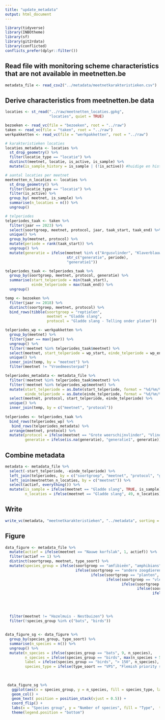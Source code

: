 ```yaml
---
title: "update_metadata"
output: html_document
---
```


```r
library(tidyverse)
library(INBOtheme)
library(sf)
library(git2rdata)
library(conflicted)
conflicts_prefer(dplyr::filter())
```

## Read file with monitoring scheme characteristics that are not available in meetnetten.be

```r
metadata_file <- read_csv2("../metadata/meetnetkarakteristieken.csv")
```

## Derive characteristics from meetnetten.be data

```r

locaties <- st_read("../raw/meetnetten_locaties.gpkg",
                    "locaties", quiet = TRUE)

bezoeken <- read_vc(file = "bezoeken", root = "../raw")
taken <- read_vc(file = "taken", root = "../raw")
werkpakketten <- read_vc(file = "werkpakketten", root = "../raw")

# karakteristieken locaties
locaties_metadata <- locaties %>%
  st_drop_geometry() %>%
  filter(locatie_type == "locatie") %>%
  distinct(meetnet, locatie, is_active, is_sample) %>%
  mutate(is_sample_history = is_sample | (!is_active)) #huidige en historische meetnetlocaties

# aantal locaties per meetnet
meetnetten_n_locaties <- locaties %>%
  st_drop_geometry() %>%
  filter(locatie_type == "locatie") %>%
  filter(is_active) %>%
  group_by( meetnet, is_sample) %>%
  summarise(n_locaties = n()) %>%
  ungroup()

# telperiodes
telperiodes_taak <- taken %>%
  filter(jaar == 2023) %>%
  select(soortgroep, meetnet, protocol, jaar, taak_start, taak_end) %>%
  unique() %>%
  group_by(meetnet, protocol) %>%
  mutate(periode = rank(taak_start)) %>%
  ungroup() %>%
  mutate(generatie = ifelse(meetnet %in% c("Argusvlinder", "Klaverblauwtje", "Bruin dikkopje"),
                            str_c("generatie", periode),
                            "generatie1"))

telperiodes_taak <- telperiodes_taak %>%
  group_by(soortgroep, meetnet, protocol, generatie) %>%
  summarise(start_telperiode = min(taak_start),
            einde_telperiode = max(taak_end)) %>%
  ungroup()

temp <- bezoeken %>%
  filter(jaar >= 2018) %>%
  distinct(soortgroep, meetnet, protocol) %>%
  bind_rows(tibble(soortgroep = "reptielen",
                   meetnet = "Gladde slang",
                   protocol = "Gladde slang - Telling onder platen"))

telperiodes_wp <- werkpakketten %>%
  group_by(meetnet) %>%
  filter(jaar == max(jaar)) %>%
  ungroup() %>%
  filter(!meetnet %in% telperiodes_taak$meetnet) %>%
  select(meetnet, start_telperiode = wp_start, einde_telperiode = wp_end) %>%
  unique() %>% 
  inner_join(temp, by = "meetnet") %>%
  filter(meetnet != "Vroedmeesterpad")

telperiodes_metadata <- metadata_file %>%
  filter(!meetnet %in% telperiodes_taak$meetnet) %>%
  filter(!meetnet %in% telperiodes_wp$meetnet) %>%
  mutate(start_telperiode = as.Date(start_telperiode, format = "%d/%m/%Y"),
         einde_telperiode = as.Date(einde_telperiode, format = "%d/%m/%Y")) %>%
  select(meetnet, protocol, start_telperiode, einde_telperiode) %>%
  unique() %>% 
  inner_join(temp, by = c("meetnet", "protocol"))
  
telperiodes <- telperiodes_taak %>%
  bind_rows(telperiodes_wp) %>%
   bind_rows(telperiodes_metadata) %>%
  arrange(meetnet, protocol) %>%
  mutate(protocol = ifelse(meetnet == "Grote weerschijnvlinder", "Vlinders - Gebiedstelling", protocol),
         generatie = ifelse(is.na(generatie), "generatie1", generatie))

```

## Combine metadata

```r
metadata <- metadata_file %>%
  select(-start_telperiode, -einde_telperiode) %>%
  left_join(telperiodes, by = c("soortgroep", "meetnet", "protocol", "generatie")) %>%
  left_join(meetnetten_n_locaties, by = c("meetnet")) %>%
  select(actief, everything()) %>%
  mutate(is_sample = ifelse(meetnet == "Gladde slang", TRUE, is_sample),
         n_locaties = ifelse(meetnet == "Gladde slang", 49, n_locaties))
```

## Write 

```r
write_vc(metadata, "meetnetkarakteristieken", "../metadata", sorting = c("soortgroep", "meetnet", "protocol", "is_sample"), strict = FALSE)
```
## Figure

```r
data_figure <- metadata_file %>%
  mutate(actief = ifelse(meetnet == "Nauwe korfslak", 1, actief)) %>%
  filter(actief == 1) %>%
  distinct(soortgroep, meetnet, type_soort) %>%
  mutate(species_group = ifelse(soortgroep == "amfibieën", "amphibians",
                                ifelse(soortgroep == "andere zoogdieren", "other mammals", 
                                       ifelse(soortgroep == "planten", "plants",
                                              ifelse(soortgroep == "vleermuizen", "bats",
                                                     ifelse(soortgroep == "mollusken", "mollusks",
                                                            ifelse(soortgroep == "libellen", "dragonflies",
                                                                   ifelse(soortgroep == "reptielen", "reptiles",
                                                                          ifelse(str_detect(meetnet, "spin"), "spiders",
                                                                                 ifelse(meetnet %in% c("Roestbruine kniptor", "Vliegend hert", "Vermiljoenkever"), "beetles",
                                                                                        ifelse(soortgroep == "dagvlinders", "butterflies", 
                                                                                               ifelse(meetnet %in% c("Schavertje", "Zadelsprinkhaan"),"grashoppers", "birds")))))))))))) %>%
  filter(meetnet != "Hazelmuis - Nestbuizen") %>%
  filter(!species_group %in% c("bats", "birds"))
                                                                                 
                                                                                            
data_figure_sg <- data_figure %>%
  group_by(species_group, type_soort) %>%
  summarise(n_species = n()) %>%
  ungroup() %>%
  mutate(n_species = ifelse(species_group == "bats", 9, n_species),
         n_species = ifelse(species_group == "birds", max(n_species + 5), n_species),
         label = ifelse(species_group == "birds", "> 150", n_species),
         species_type = ifelse(type_soort == "VPS", "Flemish priority species", "European priority species"))
  
                                
   
 data_figure_sg %>%
   ggplot(aes(x = species_group, y = n_species, fill = species_type, label = label)) +
   geom_col() +
   geom_text( position = position_stack(vjust = 0.5)) +
   coord_flip() +
   labs(x = "Species group", y = "Number of species", fill = "Type",  title = "New monitoring schemes since 2016") +
   theme(legend.position = "bottom")
  
                           
```

